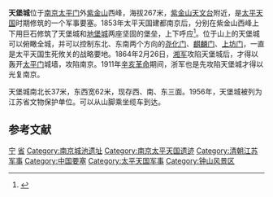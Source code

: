 {{文物保护单位
| 级别 = 省级
| 省区市 = 江苏省
| 名称 = 天堡城遗址
| 图片 = 
| 编号 = 44
| 分类 = 古遗址
| 时代 = [[太平天国|太平天国]]
| 所在 = [[江苏省|江苏省]][[南京市|南京市]]
| 登录 = 1956年
}}
'''天堡城'''位于[[南京|南京]][[太平门|太平门]]外[[紫金山|紫金山]]西峰，海拔267米，[[紫金山天文台|紫金山天文台]]附近，是[[太平天国|太平天国]]时期修筑的一个军事要塞。1853年太平天国建都南京后，分别在紫金山西峰上下用巨石修筑了天堡城和[[地堡城|地堡城]]两座坚固的堡垒，上下呼应<ref>{{Cite web |url=http://www.njmuseum.cn/vc.asp?i=GG40000010&m=GG40003011 |title=南京文博信息网 |access-date=2007-05-18 |archive-date=2007-09-28 |archive-url=https://web.archive.org/web/20070928121806/http://www.njmuseum.cn/vc.asp?i=GG40000010&m=GG40003011 |dead-url=yes }}</ref>。位于山上的天堡城可以俯瞰全城，并可以控制东北、东南两个方向的[[尧化门|尧化门]]、[[麒麟门|麒麟门]]、[[上坊门|上坊门]]，一直是太平天国生死攸关的战略要地。1864年2月26日，[[湘军|湘军]]攻陷天堡城后，才得以轰开[[太平门_(南京)|太平门]]城墙，攻陷南京。1911年[[辛亥革命|辛亥革命]]期间，浙军也是先攻陷天堡城才得以光复南京。

天堡城南北长37米，东西宽62米，现存西、南、东三面。1956年，天堡城被列为江苏省文物保护单位。可以从山脚乘坐缆车到达。

==参考文献==
<div class="references-small">
<references />
</div>

{{南京市境内的江苏省文物保护单位}}
[[Category:江苏省文物保护单位|宁]]
[[Category:南京文物保护单位|省]]
[[Category:南京城池遗址|Category:南京城池遗址]]
[[Category:南京太平天国遗迹|Category:南京太平天国遗迹]]
[[Category:清朝江苏军事|Category:清朝江苏军事]]
[[Category:中国要塞|Category:中国要塞]]
[[Category:太平天国军事|Category:太平天国军事]]
[[Category:钟山风景区|Category:钟山风景区]]